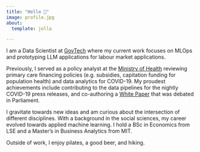 ```yaml
---
title: "Hello 👋"
image: profile.jpg
about:
  template: jolla

---
```


<head>
  <meta property="og:title" content="Hello 👋 - Gabriel Chua">
  <meta property="og:type" content="website">
  <meta property="og:url" content="https://gabrielchua.me">
  <meta property="og:image" content="https://gabrielchua.me/profile.jpg">
  <meta property="og:description" content="I'm a Data Scientist at GovTech where I build Machine Learning products and tools for public good.">
  <meta property="og:site_name" content="Gabriel Chua's Blog">
  <meta name="twitter:card" content="summary_large_image">
  <meta name="twitter:title" content="Hello 👋 - Gabriel Chua">
  <meta name="twitter:description" content="I'm a Data Scientist at GovTech where I build Machine Learning products and tools for public good.">
  <meta name="twitter:image" content="https://gabrielchua.me/profile.jpg">
</head>

I am a Data Scientist at [GovTech](https://tech.gov.sg) where my current work focuses on MLOps and prototyping LLM applications for labour market applications.

Previously, I served as a policy analyst at the [Ministry of Health](https://www.moh.gov.sg/) reviewing primary care financing policies (e.g. subsidies, capitation funding for population health) and data analytics for COVID-19. My proudest achievements include contributing to the data pipelines for the nightly COVID-19 press releases, and co-authoring a [White Paper](https://file.go.gov.sg/healthiersg-whitepaper-pdf.pdf) that was debated in Parliament.

I gravitate towards new ideas and am curious about the intersection of different disciplines. With a background in the social sciences, my career evolved towards applied machine learning. I hold a BSc in Economics from LSE and a Master's in Business Analytics from MIT. 

Outside of work, I enjoy pilates, a good beer, and hiking. 